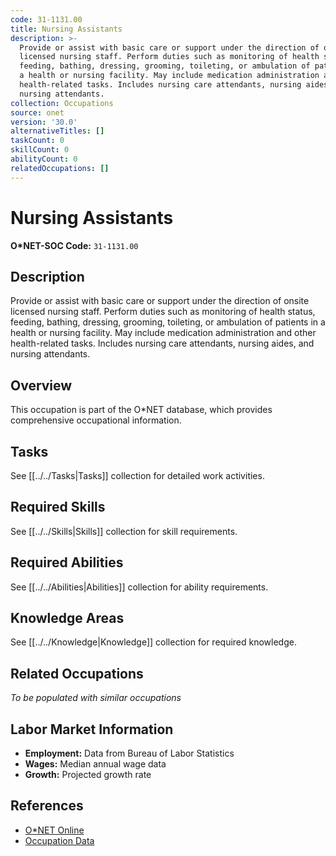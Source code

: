 ```yaml
---
code: 31-1131.00
title: Nursing Assistants
description: >-
  Provide or assist with basic care or support under the direction of onsite
  licensed nursing staff. Perform duties such as monitoring of health status,
  feeding, bathing, dressing, grooming, toileting, or ambulation of patients in
  a health or nursing facility. May include medication administration and other
  health-related tasks. Includes nursing care attendants, nursing aides, and
  nursing attendants.
collection: Occupations
source: onet
version: '30.0'
alternativeTitles: []
taskCount: 0
skillCount: 0
abilityCount: 0
relatedOccupations: []
---
```

# Nursing Assistants

**O*NET-SOC Code:** `31-1131.00`

## Description

Provide or assist with basic care or support under the direction of onsite licensed nursing staff. Perform duties such as monitoring of health status, feeding, bathing, dressing, grooming, toileting, or ambulation of patients in a health or nursing facility. May include medication administration and other health-related tasks. Includes nursing care attendants, nursing aides, and nursing attendants.

## Overview

This occupation is part of the O*NET database, which provides comprehensive occupational information.

## Tasks

See [[../../Tasks|Tasks]] collection for detailed work activities.

## Required Skills

See [[../../Skills|Skills]] collection for skill requirements.

## Required Abilities

See [[../../Abilities|Abilities]] collection for ability requirements.

## Knowledge Areas

See [[../../Knowledge|Knowledge]] collection for required knowledge.

## Related Occupations

*To be populated with similar occupations*

## Labor Market Information

- **Employment:** Data from Bureau of Labor Statistics
- **Wages:** Median annual wage data
- **Growth:** Projected growth rate

## References

- [O*NET Online](https://www.onetonline.org/link/summary/31-1131.00)
- [Occupation Data](https://www.onetcenter.org/)
